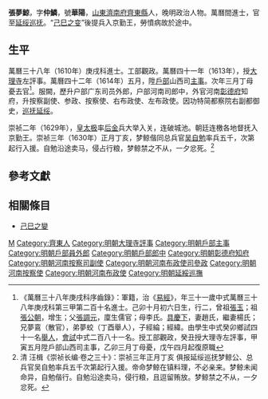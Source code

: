 {{明清人物信息框
| 姓名 = 張夢鯨
| 原名 =
| 圖片名稱= 
| 圖片大小 =
| 圖片說明 = 
| 最高職務 = 都察院右副都御史巡撫延綏
| 國家 = 大明 
| 爵位 =
| 籍貫 = [[山東|山東]][[濟南府|濟南府]][[齊東縣|齊東縣]]
| 族裔 = 
| 旗籍 = 
| 字號 = 字仲鱗，號華陽
| 諡號 =
| 出生日期 = 隆庆三年十月初六日<br>（1569年11月14日）
| 出生地點 = 山東齊東縣
| 逝世日期 = 崇祯三年正月初六日<br>（1630年2月17日）
| 逝世地點 = 陝西神木縣
| 墓葬 =
| 配偶 = 趙氏、楊氏
| 親屬 = 曾祖[[張玉|張玉]]，祖[[張公朝|張公朝]]<br>父[[張調元|張調元]]，母李氏<br>弟[[张梦蛟|张梦蛟]]
| 出身 =
* 萬曆三十八年庚戌科同進士出身
| 經歷 =
| 著作 =  
}}
'''張夢鯨'''{{BD|1569年|11月14日|1630年|2月17日|Zhang张}}，字'''仲鱗'''，號'''華陽'''，[[山東|山東]][[濟南府|濟南府]][[齊東縣|齊東縣]]人，晚明政治人物。萬曆間進士，官至[[延绥巡抚|延绥巡抚]]。“[[己巳之變_(崇禎)|己巳之变]]”後提兵入京勤王，勞憤病故於途中。

==生平==
萬曆三十八年（1610年）庚戌科進士。工部觀政。萬曆四十一年（1613年），授[[大理寺|大理寺]]左評事。萬曆四十二年（1614年）五月，陞[[戶部|戶部]]山西司[[主事|主事]]。次年三月丁母憂去官<ref>《萬曆三十八年庚戌科序齒錄》：軍籍，治《[[易經|易經]]》，年三十一歲中式萬曆三十八年庚戌科第三甲第二百十名進士。己卯十月初六日生，行二，曾祖[[張玉|張玉]]；祖[[張公朝|張公朝]]，增生；父[[張調元|張調元]]，廩生儒官；母李氏。[[具慶下|具慶下]]，妻趙氏，繼妻楊氏；兄夢鵉（散官），弟夢蛟（丁酉舉人），子經綸；經緯。由學生中式癸卯鄉試四十一名[[舉人|舉人]]，[[會試|會試]]中式二百八十一名。授工部觀政，癸丑授大理寺左評事，甲寅五月陞戶部山西司主事，乙卯三月丁母憂，戊午四月起復原職</ref>。服闕，歷升户部广东司员外郎，户部河南司郎中，外官河南[[彰德府|彰德府]]知府，升按察副使、参政、按察使、右布政使、左布政使。因功特简都察院右副都御史，[[延绥巡抚|巡抚延绥]]。

崇祯二年（1629年），[[皇太极|皇太极]]率[[后金|后金]]兵大举入关，连破城池。朝廷连檄各地督抚入京勤王。崇祯三年（1630年）正月丁亥，梦鲸偕同总兵官[[吴自勉|吴自勉]]率兵五千，次第起行入援。自勉沿途卖马，侵占行粮，梦鲸禁之不从，一夕忿死。<ref>清 汪楫《崇祯长编·卷之三十》：崇祯三年正月丁亥 俱报延绥巡抚梦鲸公、总兵官吴自勉率兵五千次第起行入援。帝命梦鲸在镇料理，不必亲来。梦鲸未闻命异，自勉偕行。自勉沿途卖马，侵行粮，且逗留贿放。梦鲸禁之不从，一夕忿死。</ref>

==參考文獻==
{{reflist}}

==相關條目==
*[[己巳之變|己巳之變]]

{{start box}}
{{s-off}}
{{s-before|[[徐九章|徐九章]]}}
{{s-title|明朝彰德府知府|萬曆年間}}
{{s-after|[[白貽清|白貽清]]}}
{{end box}}

{{萬曆三十八年庚戌科殿试金榜}}

{{Authority control}}

{{DEFAULTSORT:Zhang張}}
[[Category:张姓|M]]
[[Category:齊東人|Category:齊東人]]
[[Category:明朝大理寺評事|Category:明朝大理寺評事]]
[[Category:明朝戶部主事|Category:明朝戶部主事]]
[[Category:明朝戶部員外郎|Category:明朝戶部員外郎]]
[[Category:明朝戶部郎中|Category:明朝戶部郎中]]
[[Category:明朝彰德府知府|Category:明朝彰德府知府]]
[[Category:明朝河南按察司副使|Category:明朝河南按察司副使]]
[[Category:明朝河南布政使司參政|Category:明朝河南布政使司參政]]
[[Category:明朝河南按察使|Category:明朝河南按察使]]
[[Category:明朝河南布政使|Category:明朝河南布政使]]
[[Category:明朝延綏巡撫|Category:明朝延綏巡撫]]